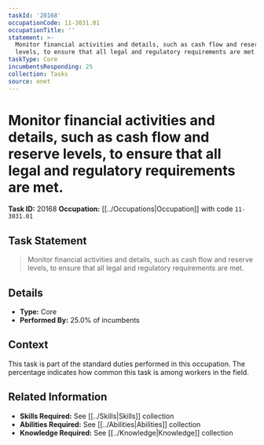 ```yaml
---
taskId: '20168'
occupationCode: 11-3031.01
occupationTitle: ''
statement: >-
  Monitor financial activities and details, such as cash flow and reserve
  levels, to ensure that all legal and regulatory requirements are met.
taskType: Core
incumbentsResponding: 25
collection: Tasks
source: onet
---
```

# Monitor financial activities and details, such as cash flow and reserve levels, to ensure that all legal and regulatory requirements are met.

**Task ID:** 20168
**Occupation:** [[../Occupations|Occupation]] with code `11-3031.01`

## Task Statement

> Monitor financial activities and details, such as cash flow and reserve levels, to ensure that all legal and regulatory requirements are met.

## Details

- **Type:** Core
- **Performed By:** 25.0% of incumbents

## Context

This task is part of the standard duties performed in this occupation. The percentage indicates how common this task is among workers in the field.

## Related Information

- **Skills Required:** See [[../Skills|Skills]] collection
- **Abilities Required:** See [[../Abilities|Abilities]] collection
- **Knowledge Required:** See [[../Knowledge|Knowledge]] collection
